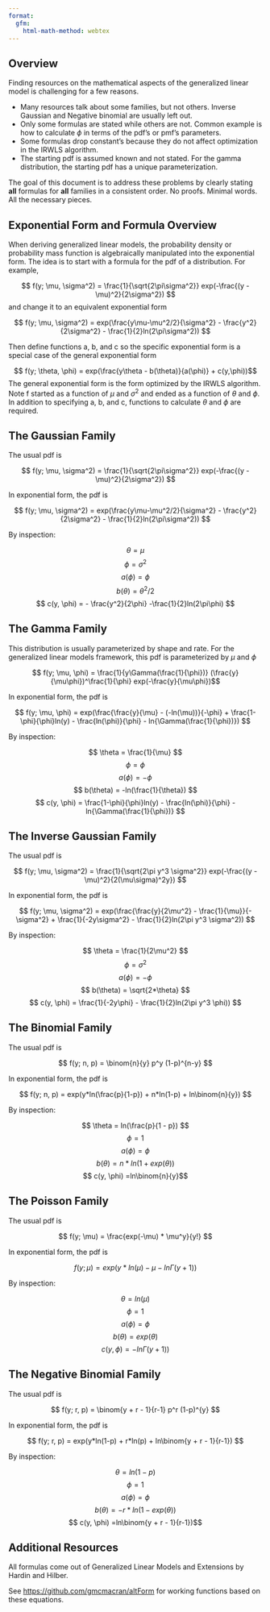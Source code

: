 ```yaml
---
format:
  gfm:
    html-math-method: webtex
---
```


## Overview

Finding resources on the mathematical aspects of the generalized linear model is challenging for a few reasons.

-   Many resources talk about some families, but not others. Inverse Gaussian and Negative binomial are usually left out.
-   Only some formulas are stated while others are not. Common example is how to calculate $\phi$ in terms of the pdf's or pmf's parameters.
-   Some formulas drop constant's because they do not affect optimization in the IRWLS algorithm.
-   The starting pdf is assumed known and not stated. For the gamma distribution, the starting pdf has a unique parameterization.

The goal of this document is to address these problems by clearly stating **all** formulas for **all** families in a consistent order. No proofs. Minimal words. All the necessary pieces.

## Exponential Form and Formula Overview

When deriving generalized linear models, the probability density or probability mass function is algebraically manipulated into the exponential form. The idea is to start with a formula for the pdf of a distribution. For example,

$$ f(y; \mu, \sigma^2) = \frac{1}{\sqrt{2\pi\sigma^2}} exp(-\frac{(y - \mu)^2}{2\sigma^2}) $$ and change it to an equivalent exponential form

$$ f(y; \mu, \sigma^2) = exp(\frac{y\mu-\mu^2/2}{\sigma^2} - \frac{y^2}{2\sigma^2} - \frac{1}{2}ln(2\pi\sigma^2)) $$

Then define functions a, b, and c so the specific exponential form is a special case of the general exponential form

$$ f(y; \theta, \phi) = exp(\frac{y\theta - b(\theta)}{a(\phi)} + c(y,\phi))$$The general exponential form is the form optimized by the IRWLS algorithm. Note f started as a function of $\mu$ and $\sigma^2$ and ended as a function of $\theta$ and $\phi$. In addition to specifying a, b, and c, functions to calculate $\theta$ and $\phi$ are required.

## The Gaussian Family

The usual pdf is

$$ f(y; \mu, \sigma^2) = \frac{1}{\sqrt{2\pi\sigma^2}} exp(-\frac{(y - \mu)^2}{2\sigma^2}) $$

In exponential form, the pdf is

$$ f(y; \mu, \sigma^2) = exp(\frac{y\mu-\mu^2/2}{\sigma^2} - \frac{y^2}{2\sigma^2} - \frac{1}{2}ln(2\pi\sigma^2)) $$

By inspection:

$$ \theta = \mu $$ $$ \phi = \sigma^2 $$ $$ a(\phi) = \phi $$ $$ b(\theta) = \theta^2/2 $$ $$ c(y, \phi) = - \frac{y^2}{2\phi} -\frac{1}{2}ln(2\pi\phi) $$

## The Gamma Family

This distribution is usually parameterized by shape and rate. For the generalized linear models framework, this pdf is parameterized by $\mu$ and $\phi$

$$ f(y; \mu, \phi) = \frac{1}{y\Gamma(\frac{1}{\phi})} (\frac{y}{\mu\phi})^\frac{1}{\phi} exp(-\frac{y}{\mu\phi})$$

In exponential form, the pdf is

$$ f(y; \mu, \phi) = exp(\frac{\frac{y}{\mu} - (-ln(\mu))}{-\phi} + \frac{1-\phi}{\phi}ln(y) - \frac{ln(\phi)}{\phi} - ln{\Gamma(\frac{1}{\phi})})   $$

By inspection:

$$ \theta = \frac{1}{\mu} $$ $$ \phi = \phi $$ $$ a(\phi) = -\phi $$ $$ b(\theta) = -ln(\frac{1}{\theta}) $$ $$ c(y, \phi) = \frac{1-\phi}{\phi}ln(y) - \frac{ln(\phi)}{\phi} - ln{\Gamma(\frac{1}{\phi})} $$

## The Inverse Gaussian Family

The usual pdf is

$$ f(y; \mu, \sigma^2) = \frac{1}{\sqrt{2\pi y^3 \sigma^2}} exp(-\frac{(y - \mu)^2}{2(\mu\sigma)^2y}) $$

In exponential form, the pdf is

$$ f(y; \mu, \sigma^2) = exp(\frac{\frac{y}{2\mu^2} - \frac{1}{\mu}}{-\sigma^2} + \frac{1}{-2y\sigma^2} - \frac{1}{2}ln(2\pi y^3 \sigma^2)) $$

By inspection:

$$ \theta = \frac{1}{2\mu^2} $$ $$ \phi = \sigma^2 $$ $$ a(\phi) = -\phi $$ $$ b(\theta) = \sqrt{2*\theta} $$ $$ c(y, \phi) = \frac{1}{-2y\phi} - \frac{1}{2}ln(2\pi y^3 \phi)) $$

## The Binomial Family

The usual pdf is

$$ f(y; n, p) = \binom{n}{y} p^y (1-p)^{n-y} $$

In exponential form, the pdf is

$$ f(y; n, p) = exp(y*ln(\frac{p}{1-p}) + n*ln(1-p) + ln\binom{n}{y}) $$

By inspection:

$$ \theta = ln(\frac{p}{1 - p}) $$ $$ \phi = 1 $$ $$ a(\phi) = \phi $$ $$ b(\theta) = n * ln(1 + exp(\theta)) $$ $$ c(y, \phi) =ln\binom{n}{y}$$

## The Poisson Family

The usual pdf is

$$ f(y; \mu) = \frac{exp(-\mu) * \mu^y}{y!}  $$

In exponential form, the pdf is

$$ f(y; \mu) = exp(y*ln(\mu) - \mu - ln\Gamma(y+1)) $$

By inspection:

$$ \theta = ln(\mu) $$ $$ \phi = 1 $$ $$ a(\phi) = \phi $$ $$ b(\theta) = exp(\theta) $$ $$ c(y, \phi) = -ln\Gamma(y+1))$$

## The Negative Binomial Family

The usual pdf is

$$ f(y; r, p) = \binom{y + r - 1}{r-1} p^r (1-p)^{y} $$

In exponential form, the pdf is

$$ f(y; r, p) = exp(y*ln(1-p) + r*ln(p) + ln\binom{y + r - 1}{r-1}) $$

By inspection:

$$ \theta = ln(1-p) $$ $$ \phi = 1 $$ $$ a(\phi) = \phi $$ $$ b(\theta) = - r * ln(1 - exp(\theta)) $$ $$ c(y, \phi) =ln\binom{y + r - 1}{r-1})$$

## Additional Resources

All formulas come out of Generalized Linear Models and Extensions by Hardin and Hilber.

See <https://github.com/gmcmacran/altForm> for working functions based on these equations.
